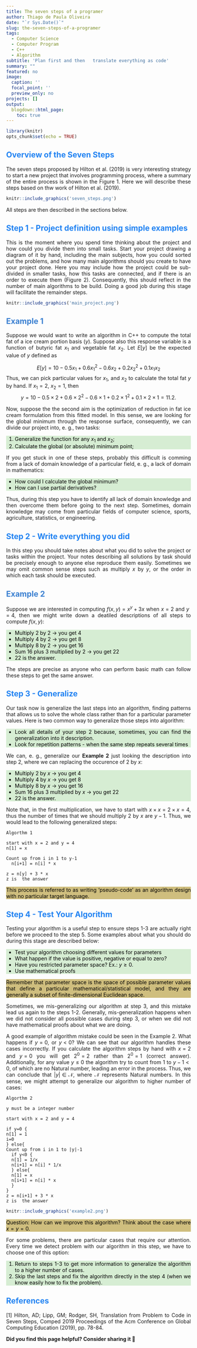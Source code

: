 ```yaml
---
title: The seven steps of a programer
author: Thiago de Paula Oliveira
date: "`r Sys.Date()`"
slug: the-seven-steps-of-a-programer
tags:
  - Computer Science
  - Computer Program
  - C++
  - Algorithm
subtitle: 'Plan first and then   translate everything as code'
summary: ""
featured: no
image:
  caption: ''
  focal_point: ''
  preview_only: no
projects: []
output:
  blogdown::html_page:
    toc: true
---
```


```r
library(knitr)
opts_chunk$set(echo = TRUE)
```

<div class="div-1">
<div class="header1">
# Overview of the Seven Steps
</div>

The seven steps proposed by Hilton et al. (2019) is very interesting strategy to start a new project that involves programming process, where a summary of the entire process is shown in the Figure 1. Here we will describe these steps based on thw work of Hilton et al. (2019).

```r
knitr::include_graphics('seven_steps.png')
```
All steps are then described in the sections below.

<div class="header1">
# Step 1 - Project definition using simple examples
</div>

This is the moment where you spend time thinking about the project and how could you divide them into small tasks. Start your project drawing a diagram of it by hand, including the main subjects, how you could sorted out the problems, and how many main algorithms should you create to have your project done. Here you may include how the project could be sub-divided in smaller tasks, how this tasks are connected, and if there is an order to execute them (Figure 2). Consequently, this should reflect in the number of main algorithms to be build. Doing a good job during this stage will facilitate the remainder steps.   

```r
knitr::include_graphics('main_project.png')
```


<div class="header2">
## Example 1
</div>

Suppose we would want to write an algorithm in C++ to compute the total fat of a ice cream portion basis ($y$). Suppose also this response variable is a function of butyric fat $x_1$ and vegetable fat $x_2$. Let $E[y]$ be the expected value of $y$ defined as

$$E[y]=10-0.5x_1+0.6x_1^2-0.6x_2+0.2x_2^2+0.1x_1x_2$$
Thus, we can pick particular values for $x_1$, and $x_2$ to calculate the total fat $y$ by hand. If $x_{1}=2$, $x_{2}=1$, then 
$$y=10-0.5\times2+0.6\times 2^2-0.6\times 1+0.2 \times 1^2+0.1\times 2 \times 1 = 11.2.$$

Now, suppose the the second aim is the optimization of reduction in fat ice cream formulation from this fitted model. In this sense, we are looking for the global minimum through the response surface, consequently, we can divide our project into, e. g., two tasks:

<div class="div-2">
1. Generalize the function for any $x_1$ and $x_2$; 
2. Calculate the global (or absolute) minimum point;
</div>

If you get stuck in one of these steps, probably this difficult is comming from a lack of domain knowledge of a particular field, e. g., a lack of domain in mathematics:

<div class="div-2">
* How could I calculate the global minimum? 
* How can I use partial derivatives?
</div>

Thus, during this step you have to identify all lack of domain knowledge and then overcome them before going to the next step. Sometimes, domain knowledge may come from particular fields of computer science, sports, agriculture, statistics, or engineering.

<div class="header1">
# Step 2 - Write everything you did
</div>

In this step you should take notes about what you did to solve the project or tasks within the project. Your notes describing all solutions by task should be precisely enough to anyone else reproduce them easily.  Sometimes we may omit common sense steps such as multiply $x$ by $y$, or the order in which each task should be executed.


<div class="header2">
## Example 2
</div>

Suppose we are interested in computing $f(x,y)=x^y+3x$ when $x=2$ and $y=4$, then we might write down a deatiled descriptions of all steps to compute $f(x,y)$:

<div class="div-2">
* Multiply 2 by 2 $\rightarrow$ you get 4
* Multiply 4 by 2 $\rightarrow$ you get 8
* Multiply 8 by 2 $\rightarrow$ you get 16
* Sum 16 plus 3 multiplied by 2 $\rightarrow$ you get 22
* 22 is the answer.
</div>
The steps are precise as anyone who can perform basic math can follow these steps to get the same answer. 


<div class="header1">
# Step 3 - Generalize
</div>

Our task now is generalize the last steps into an algorithm, finding patterns that allows us to solve the whole class rather than for a particular parameter values. Here is two common way to generalize those steps into algorithm:

<div class="div-2">
* Look all details of your step 2 because, sometimes, you can find the generalization into it description.
* Look for repetition patterns - when the same step repeats several times
</div>

We can, e. g., generalize our **Example 2** just looking the description into step 2, where we can replacing the occurence of 2 by $x$:
<div class="div-2">
* Multiply 2 by $x$ $\rightarrow$ you get 4
* Multiply 4 by $x$ $\rightarrow$ you get 8
* Multiply 8 by $x$ $\rightarrow$ you get 16
* Sum 16 plus 3 multiplied by $x$ $\rightarrow$ you get 22
* 22 is the answer.
</div>
Note that, in the first multiplication, we have to start with $x \times x=2 \times x = 4$, thus the number of times that we should multiply 2 by $x$ are $y-1$. Thus, we would lead to the following generalized steps:

```
Algorthm 1
  
start with x = 2 and y = 4
n[1] = x

Count up from i in 1 to y-1 
  n[i+1] = n[i] * x 

z = n[y] + 3 * x
z is  the answer
```
<div class="div-3">
This process is referred to as writing 'pseudo-code' as an algorithm design with no particular target language.
</div>

<div class="header1">
# Step 4 - Test Your Algorithm
</div>

Testing your algorithm is a useful step to ensure steps 1-3 are actually right before we proceed to the step 5. Some examples about what you should do during this stage are described below:

<div class="div-2">
* Test your algorithm choosing different values for parameters
* What happen if the value is positive, negative or equal to zero?
* Have you restricted parameter space? Ex.: $y\geq 0$. 
* Use mathematical proofs
</div>

<div class="div-3">
Remember that parameter space is the space of possible parameter values that define a particular mathematical/statistical model, and they are generally a subset of finite-dimensional Euclidean space.
</div>

Sometimes, we mis-generalizing our algorithm at step 3, and this mistake lead us again to the steps 1-2. Generally, mis-generalization happens when we did not consider all possible cases during step 3, or when we did not have mathematical proofs about what we are doing.

A good example of algorithm mistake could be seen in the Example 2. What happens if $y=0$, or $y<0$? We can see that our algorithm handles these cases incorrectly. If you calculate the algorithm steps by hand with $x=2$ and $y=0$ you will get $2^0=2$ rather than $2^0=1$ (correct answer). Additionally, for any value $y\leq 0$ the algorithm try to count from $1$ to $y-1<0$, of which are no Natural number, leading an error in the process. Thus, we can conclude that $|y| \in \mathcal{N}$, where $\mathcal{N}$ represents Natural numbers. In this sense, we might attempt to generalize our algorithm to higher number of cases:
```
Algorthm 2 

y must be a integer number

start with x = 2 and y = 4

if y=0 {
n[1] = 1
i=0
} else{
Count up from i in 1 to |y|-1
  if y<0 {
  n[1] = 1/x
  n[i+1] = n[i] * 1/x 
  } else{
  n[1] = x
  n[i+1] = n[i] * x
  }
}
z = n[i+1] + 3 * x
z is  the answer
```
```r
knitr::include_graphics('example2.png')
```

<div class="div-3">
Question: How can we improve this algorithm? Think about the case where $x=y=0$.
</div>

For some problems, there are particular cases that require our attention. Every time we detect problem with our algorithm in this step, we have to choose one of this option:
<div class="div-2">
1. Return to steps 1-3 to get more information to generalize the algorithm to a higher number of cases. 
2. Skip the last steps and fix the algorithm directly in the step 4 (when we know easily how to fix the problem).
</div>

<div class="header1">
# References
</div>

<p align="justify">
[1] Hilton, AD; Lipp, GM; Rodger, SH, Translation from Problem to Code in Seven Steps, Comped 2019 Proceedings of the Acm Conference on Global Computing Education (2019), pp. 78-84. 
</p>
</div>

**Did you find this page helpful? Consider sharing it 🙌**



<style>
.div-1 {
  text-align: justify;
}
.div-2{
  color: black;
  text-align: justify;
  background-color: #d6edd3;
}
.div-3{
  color: black;
  text-align: justify;
  background-color: #cfbe7e;
}
.header1 h1{
font-style: normal;
color: #2283f2;
}
.header2 h2{
font-style: normal;
color: #3b80d1;
}
</style>
